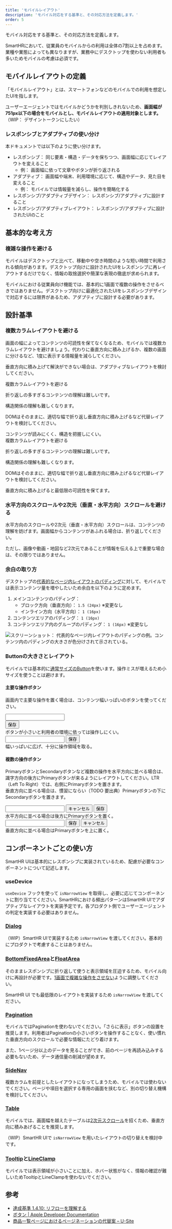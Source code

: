 ```yaml
---
title: 'モバイルレイアウト'
description: 'モバイル対応をする基準と、その対応方法を定義します。'
order: 5
---
```


モバイル対応をする基準と、その対応方法を定義します。

SmartHRにおいて、従業員のモバイルからの利用は全体の7割以上を占めます。業種や業態によっても異なりますが、業務中にデスクトップを使わない利用者も多いためモバイルの考慮は必須です。


## モバイルレイアウトの定義

「モバイルレイアウト」とは、スマートフォンなどのモバイルでの利用を想定したUIを指します。

ユーザーエージェントではモバイルかどうかを判別しきれないため、**画面幅が751px以下の場合をモバイルとし、モバイルレイアウトの適用対象とします。**
（WIP： デザイントークンにしたい）

### レスポンシブとアダプティブの使い分け

本ドキュメントでは以下のように使い分けます。

- レスポンシブ： 同じ要素・構造・データを保ちつつ、画面幅に応じてレイアウトを変えること
  - 例： 画面幅に依って文章やボタンが折り返される
- アダプティブ： 画面幅や端末、利用環境に応じて、構造やデータ、見た目を変えること
  - 例： モバイルでは情報量を減らし、操作を簡略化する
- レスポンシブ/アダプティブデザイン： レスポンシブ/アダプティブに設計すること
- レスポンシブ/アダプティブレイアウト： レスポンシブ/アダプティブに設計されたUIのこと


## 基本的な考え方

### 複雑な操作を避ける

モバイルはデスクトップと比べて、移動中や空き時間のような短い時間で利用される傾向があります。デスクトップ向けに設計されたUIをレスポンシブに再レイアウトするだけでなく、情報の取捨選択や簡潔な表現の徹底が求められます。

モバイルにおける従業員向け機能では、基本的に1画面で複数の操作をさせるべきではありません。デスクトップ向けに最適化されたUIをレスポンシブデザインで対応するには限界があるため、アダプティブに設計する必要があります。

## 設計基準

### 複数カラムレイアウトを避ける

画面の幅によってコンテンツの可読性を保てなくなるため、モバイルでは複数カラムレイアウトを避けましょう。代わりに垂直方向に積み上げるか、複数の画面に分けるなど、1度に表示する情報量を減らしてください。

垂直方向に積み上げて解決ができない場合は、アダプティブなレイアウトを検討してください。

<Cluster gap={1}>
  <DoAndDont type="dont" width={320}>
    <BaseColumn slot="img" as="figure" aria-labelledby="caption1" style={{ display: 'flex', margin: 'unset', gap: '1em' }}>
      <Base padding={1} style={{ flexShrink: 0, flexBasis: '25%' }}>
        <Stack gap={0.5}>
          <Heading type="blockTitle" tag="span" style={{ fontSize: '1rem', lineHeight: 1.25, marginBlockStart: 0 }}>複数カラムレイアウトを避ける</Heading>
          <p style={{ lineHeight: 1.5 }}>折り返しの多すぎるコンテンツの理解は難しいです。</p>
        </Stack>
      </Base>
      <Base padding={1} style={{ flexGrow: 1 }}>
        <Stack>
          <Caption>構造関係の理解も難しくなります。</Caption>
          <p style={{ lineHeight: 1.5 }}>DOMはそのままに、適切な幅で折り返し垂直方向に積み上げるなど代替レイアウトを検討してください。</p>
        </Stack>
      </Base>
    </BaseColumn>
    <figcaption slot="label" id="caption1">
      <Caption>コンテンツが読みにくく、構造を把握しにくい。</Caption>
    </figcaption>
  </DoAndDont>
  <DoAndDont type="do" width={320}>
    <BaseColumn slot="img" as="figure" aria-labelledby="caption2" style={{ display: 'flex', flexWrap: 'wrap', margin: 'unset', gap: '1em' }}>
      <Base padding={1}>
        <Stack gap={0.5}>
          <Heading type="blockTitle" tag="span" style={{ fontSize: '1rem', lineHeight: 1.25, marginBlockStart: 0 }}>複数カラムレイアウトを避ける</Heading>
          <p style={{ lineHeight: 1.5 }}>折り返しの多すぎるコンテンツの理解は難しいです。</p>
        </Stack>
      </Base>
      <Base padding={1}>
        <Stack>
          <Caption>構造関係の理解も難しくなります。</Caption>
          <p style={{ lineHeight: 1.5 }}>DOMはそのままに、適切な幅で折り返し垂直方向に積み上げるなど代替レイアウトを検討してください。</p>
        </Stack>
      </Base>
    </BaseColumn>
    <figcaption slot="label" id="caption2">
      <Caption>垂直方向に積み上げると最低限の可読性を保てます。</Caption>
    </figcaption>
  </DoAndDont>
</Cluster>

### 水平方向のスクロールや2次元（垂直・水平方向）スクロールを避ける

水平方向のスクロールや2次元（垂直・水平方向）スクロールは、コンテンツの理解を妨げます。画面幅からコンテンツがあふれる場合は、折り返してください。

ただし、画像や動画・地図など2次元であることが情報を伝える上で重要な場合は、その限りではありません。

### 余白の取り方

デスクトップの[代表的なページ内レイアウトのパディング](/products/spacing-layout-pattern/#h4-2)に対して、モバイルでは表示コンテンツ量を増やしたいため余白を以下のように定めます。

1. メインコンテンツのパディング：
    - ブロック方向（垂直方向）： `1.5 (24px)` ※変更なし
    - インライン方向（水平方向）： `1 (16px)`
1. コンテンツエリアのパディング： `1 (16px)`
1. コンテンツエリア内のグループのパディング： `1 (16px)` ※変更なし

![スクリーンショット： 代表的なページ内レイアウトのパディングの例。コンテンツ内のパディングの大きさが色分けされて示されている。](./images/spacing-example.png)

### Buttonの大きさとレイアウト

モバイルでは基本的に[通常サイズのButton](/products/components/button/#h3-6)を使います。操作ミスが増えるため小サイズを使うことは避けます。

#### 主要な操作ボタン

画面内で主要な操作を置く場合は、コンテンツ幅いっぱいのボタンを使ってください。

<Cluster gap={1}>
  <DoAndDont type="dont" width={320}>
    <BaseColumn slot="img" as="figure" aria-labelledby="caption3" style={{ margin: 'unset' }}>
      <Stack>
        <Base padding={1}>
          <FormControl title="何らかの入力">
            <Input />
          </FormControl>
        </Base>
        <div>
          <Button variant="primary">保存</Button>
        </div>
      </Stack>
    </BaseColumn>
    <figcaption slot="label" id="caption3">
      <Caption>ボタンが小さいと利用者の環境に依っては操作しにくい。</Caption>
    </figcaption>
  </DoAndDont>
  <DoAndDont type="do" width={320}>
    <BaseColumn slot="img" as="figure" aria-labelledby="caption4" style={{ margin: 'unset' }}>
      <Stack>
        <Base padding={1}>
          <FormControl title="何らかの入力">
            <Input />
          </FormControl>
        </Base>
        <Button variant="primary">保存</Button>
      </Stack>
    </BaseColumn>
    <figcaption slot="label" id="caption4">
      <Caption>幅いっぱいに広げ、十分に操作領域を取る。</Caption>
    </figcaption>
  </DoAndDont>
</Cluster>

#### 複数の操作ボタン

PrimaryボタンとSecondaryボタンなど複数の操作を水平方向に並べる場合は、識字方向の後方にPrimaryボタンが来るようにレイアウトしてください。LTR（Left To Right）では、右側にPrimaryボタンを置きます。  
垂直方向に並べる場合は、慣習にならい（TODO 要出典）Primaryボタンの下にSecondaryボタンを置きます。

<Cluster gap={1}>
  <DoAndDont type="do" width={320}>
    <BaseColumn slot="img" as="figure" aria-labelledby="caption5" style={{ margin: 'unset' }}>
      <Base padding={1}>
        <Stack gap={1.5}>
          <FormControl title="何らかの入力">
            <Input />
          </FormControl>
          <Cluster>
            <Button>キャンセル</Button>
            <Button variant="primary">保存</Button>
          </Cluster>
        </Stack>
      </Base>
    </BaseColumn>
    <figcaption slot="label" id="caption5">
      <Caption>水平方向に並べる場合は後方にPrimaryボタンを置く。</Caption>
    </figcaption>
  </DoAndDont>
  <DoAndDont type="do" width={320}>
    <BaseColumn slot="img" as="figure" aria-labelledby="caption6" style={{ margin: 'unset' }}>
      <Base padding={1}>
        <Stack gap={1.5}>
          <FormControl title="何らかの入力">
            <Input />
          </FormControl>
          <Stack gap={0.5}>
            <Button variant="primary">保存</Button>
            <Button>キャンセル</Button>
          </Stack>
        </Stack>
      </Base>
    </BaseColumn>
    <figcaption slot="label" id="caption6">
      <Caption>垂直方向に並べる場合はPrimaryボタンを上に置く。</Caption>
    </figcaption>
  </DoAndDont>
</Cluster>

## コンポーネントごとの使い方

<p>
  <NotificationBar base="base" layer={2} type="warning" message="SmartHR UIで対応中のため、リリースされていない内容を含みます。" />
</p>

SmartHR UIは基本的にレスポンシブに実装されているため、配慮が必要なコンポーネントについて記述します。

### useDevice

`useDevice` フックを使って `isNarrowView` を取得し、必要に応じてコンポーネントに割り当ててください。SmartHRにおける頻出パターンはSmartHR UIでアダプティブなレイアウトを実装予定です。各プロダクト側でユーザーエージェントの判定を実装する必要はありません。

### [Dialog](/products/components/dialog/)

（WIP）SmartHR UIで実装するため `isNarrowView` を渡してください。基本的にプロダクトで考慮することはありません。

### [BottomFixedArea](/products/components/bottom-fixed-area/)と[FloatArea](/products/components/float-area/)

そのままレスポンシブに折り返して使うと表示領域を圧迫するため、モバイル向けに再設計が必要です。[1画面で複雑な操作をさせない](#h3-1)ように調整してください。

SmartHR UI でも最低限のレイアウトを実装するため `isNarrowView` を渡してください。

### [Pagination](/products/components/pagination/)

モバイルではPaginationを使わないでください。「さらに表示」ボタンの設置を推奨します。利用者はPaginationの小さいボタンを操作することなく、使い慣れた垂直方向のスクロールで必要な情報にたどり着けます。

また、1ページ分以上のデータを見ることができ、前のページを再読み込みする必要もないため、データ通信量の削減が望めます。

### [SideNav](/products/components/side-nav/)

複数カラムを前提としたレイアウトになってしまうため、モバイルでは使わないでください。ページや項目を選択する専用の画面を挟むなど、別の切り替え機構を検討してください。

### [Table](/products/components/table/)

モバイルでは、画面幅を越えたテーブルは[2次元スクロール](#h3-3)を招くため、垂直方向に積みあげることを推奨します。

（WIP）SmartHR UIで `isNarrowView` を用いたレイアウトの切り替えを検討中です。

### [Tooltip](/products/components/tooltip/)と[LineClamp](/products/components/line-clamp/)

モバイルでは表示領域が小さいことに加え、ホバー状態がなく、情報の確認が難しいためTooltipとLineClampを使わないでください。

## 参考

- [達成基準 1.4.10: リフローを理解する](https://waic.jp/translations/WCAG21/Understanding/reflow)
- [ボタン | Apple Developer Documentation](https://developer.apple.com/jp/design/human-interface-guidelines/buttons#Best-practices)
- [商品一覧ページにおけるページネーションの代替案 – U-Site](https://u-site.jp/alertbox/alternatives-pagination-listing-pages)
